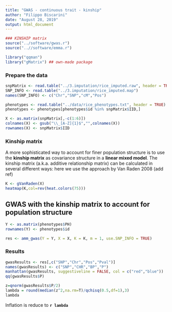 ```yaml
---
title: "GWAS - continuous trait - kinship"
author: "Filippo Biscarini"
date: "August 28, 2019"
output: html_document
---
```


```r
### KINSHIP matrix
source("../software/gwas.r")
source("..//software/emma.r")

library("qqman")
library("gMatrix") ## own-made package
```

### Prepare the data

```r
snpMatrix <- read.table("../3.imputation/rice_imputed.raw", header = TRUE)
SNP_INFO <- read.table("../3.imputation/rice_imputed.map")
names(SNP_INFO) <- c("Chr","SNP","cM","Pos")

phenotypes <- read.table("../data/rice_phenotypes.txt", header = TRUE)
phenotypes <- phenotypes[phenotypes$id %in% snpMatrix$IID,]
```

```r
X <- as.matrix(snpMatrix[,-c(1:6)])
colnames(X) <- gsub("\\_[A-Z]{1}$","",colnames(X))
rownames(X) <- snpMatrix$IID
```

### Kinship matrix

A more sophisticated way to account for finer population structure is to use the **kinship matrix** as covariance structure in a **linear mixed model**.
The kinship matrix (a.k.a. additive relationship matrix) can be calculated in several different ways: here we use the approach by Van Raden 2008 (add ref)

```r
K <- gVanRaden(X)
heatmap(K,col=rev(heat.colors(75)))
```

## GWAS with the kinship matrix to account for population structure

```r
Y <- as.matrix(phenotypes$PH)
rownames(Y) <- phenotypes$id

res <- amm_gwas(Y = Y, X = X, K = K, m = 1, use.SNP_INFO = TRUE)
```

### Results

```r
gwasResults <- res[,c("SNP","Chr","Pos","Pval")]
names(gwasResults) <- c("SNP","CHR","BP","P")
manhattan(gwasResults, suggestiveline = FALSE, col = c("red","blue"))
qq(gwasResults$P)
```

```r
z=qnorm(gwasResults$P/2)
lambda = round(median(z^2,na.rm=T)/qchisq(0.5,df=1),3)
lambda
```

Inflation is reduce to **`r lambda`**
